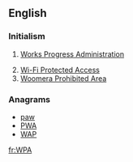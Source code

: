 ==English==

===Initialism===
{{rfc-header|Initialism}}
{{head|en|initialism}}
# {{context|US|lang=en}} [[w:Works Progress Administration|Works Progress Administration]]
# [[w:Wi-Fi Protected Access|Wi-Fi Protected Access]]
# [[w:Woomera Prohibited Area|Woomera Prohibited Area]]

===Anagrams===
* [[paw#English|paw]]
* [[PWA#English|PWA]]
* [[WAP#English|WAP]]

[[fr:WPA]]